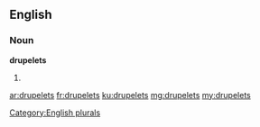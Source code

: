 ==English==

===Noun===
'''drupelets'''

# {{plural of|drupelet}}

[[Category:English plurals]]

[[ar:drupelets]]
[[fr:drupelets]]
[[ku:drupelets]]
[[mg:drupelets]]
[[my:drupelets]]